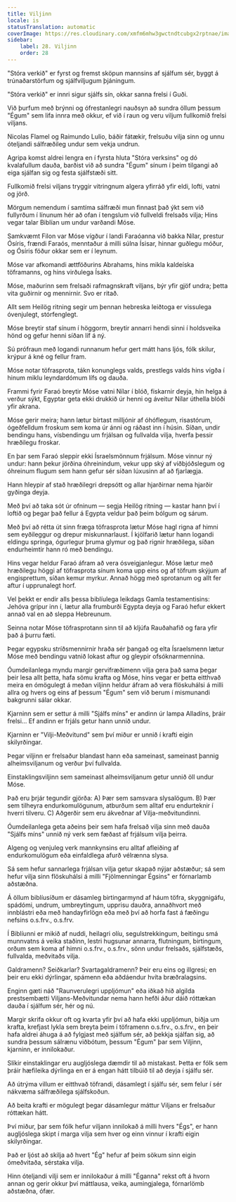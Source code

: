 ```yaml
---
title: Viljinn
locale: is
statusTranslation: automatic
coverImage: https://res.cloudinary.com/xmfm6mhw3gwctndtcubgx2rptnae/image/upload/v1740468922/small_cover_tratado_de_psicologia_revolucionaria_a4c0dca4e0.webp
sidebar:
    label: 28. Viljinn
    order: 28
---
```

"Stóra verkið" er fyrst og fremst sköpun mannsins af sjálfum sér, byggt á trúnaðarstörfum og sjálfviljugum þjáningum.

"Stóra verkið" er innri sigur sjálfs sín, okkar sanna frelsi í Guði.

Við þurfum með brýnni og ófrestanlegri nauðsyn að sundra öllum þessum "Égum" sem lifa innra með okkur, ef við í raun og veru viljum fullkomið frelsi viljans.

Nicolas Flamel og Raimundo Lulio, báðir fátækir, frelsuðu vilja sinn og unnu óteljandi sálfræðileg undur sem vekja undrun.

Agripa komst aldrei lengra en í fyrsta hluta "Stóra verksins" og dó kvalafullum dauða, barðist við að sundra "Égum" sínum í þeim tilgangi að eiga sjálfan sig og festa sjálfstæði sitt.

Fullkomið frelsi viljans tryggir vitringnum algera yfirráð yfir eldi, lofti, vatni og jörð.

Mörgum nemendum í samtíma sálfræði mun finnast það ýkt sem við fullyrðum í línunum hér að ofan í tengslum við fullveldi frelsaðs vilja; Hins vegar talar Biblían um undur varðandi Móse.

Samkvæmt Filon var Móse vígður í landi Faraóanna við bakka Nílar, prestur Ósíris, frændi Faraós, menntaður á milli súlna Ísisar, hinnar guðlegu móður, og Ósíris föður okkar sem er í leynum.

Móse var afkomandi ættföðurins Abrahams, hins mikla kaldeíska töframanns, og hins virðulega Ísaks.

Móse, maðurinn sem frelsaði rafmagnskraft viljans, býr yfir gjöf undra; þetta vita guðirnir og mennirnir. Svo er ritað.

Allt sem Heilög ritning segir um þennan hebreska leiðtoga er vissulega óvenjulegt, stórfenglegt.

Móse breytir staf sínum í höggorm, breytir annarri hendi sinni í holdsveika hönd og gefur henni síðan líf á ný.

Sú prófraun með logandi runnanum hefur gert mátt hans ljós, fólk skilur, krýpur á kné og fellur fram.

Móse notar töfrasprota, tákn konunglegs valds, prestlegs valds hins vígða í hinum miklu leyndardómum lífs og dauða.

Frammi fyrir Faraó breytir Móse vatni Nílar í blóð, fiskarnir deyja, hin helga á verður sýkt, Egyptar geta ekki drukkið úr henni og áveitur Nílar úthella blóði yfir akrana.

Móse gerir meira; hann lætur birtast milljónir af óhóflegum, risastórum, ógeðfelldum froskum sem koma úr ánni og ráðast inn í húsin. Síðan, undir bendingu hans, vísbendingu um frjálsan og fullvalda vilja, hverfa þessir hræðilegu froskar.

En þar sem Faraó sleppir ekki Ísraelsmönnum frjálsum. Móse vinnur ný undur: hann þekur jörðina óhreinindum, vekur upp ský af viðbjóðslegum og óhreinum flugum sem hann gefur sér síðan lúxusinn af að fjarlægja.

Hann hleypir af stað hræðilegri drepsótt og allar hjarðirnar nema hjarðir gyðinga deyja.

Með því að taka sót úr ofninum — segja Heilög ritning — kastar hann því í loftið og þegar það fellur á Egypta veldur það þeim bólgum og sárum.

Með því að rétta út sinn fræga töfrasprota lætur Móse hagl rigna af himni sem eyðileggur og drepur miskunnarlaust. Í kjölfarið lætur hann logandi eldingu springa, ógurlegur þruma glymur og það rignir hræðilega, síðan endurheimtir hann ró með bendingu.

Hins vegar heldur Faraó áfram að vera ósveigjanlegur. Móse lætur með hræðilegu höggi af töfrasprota sínum koma upp eins og af töfrum skýjum af engisprettum, síðan kemur myrkur. Annað högg með sprotanum og allt fer aftur í upprunalegt horf.

Vel þekkt er endir alls þessa biblíulega leikdags Gamla testamentisins: Jehóva grípur inn í, lætur alla frumburði Egypta deyja og Faraó hefur ekkert annað val en að sleppa Hebreunum.

Seinna notar Móse töfrasprotann sinn til að kljúfa Rauðahafið og fara yfir það á þurru fæti.

Þegar egypsku stríðsmennirnir hraða sér þangað og elta Ísraelsmenn lætur Móse með bendingu vatnið lokast aftur og gleypir ofsóknarmennina.

Óumdeilanlega myndu margir gervifræðimenn vilja gera það sama þegar þeir lesa allt þetta, hafa sömu krafta og Móse, hins vegar er þetta eitthvað meira en ómögulegt á meðan viljinn heldur áfram að vera flöskuhálsi á milli allra og hvers og eins af þessum "Égum" sem við berum í mismunandi bakgrunni sálar okkar.

Kjarninn sem er settur á milli "Sjálfs míns" er andinn úr lampa Alladíns, þráir frelsi... Ef andinn er frjáls getur hann unnið undur.

Kjarninn er "Vilji-Meðvitund" sem því miður er unnið í krafti eigin skilyrðingar.

Þegar viljinn er frelsaður blandast hann eða sameinast, sameinast þannig alheimsviljanum og verður því fullvalda.

Einstaklingsviljinn sem sameinast alheimsviljanum getur unnið öll undur Móse.

Það eru þrjár tegundir gjörða: A) Þær sem samsvara slysalögum. B) Þær sem tilheyra endurkomulögunum, atburðum sem alltaf eru endurteknir í hverri tilveru. C) Aðgerðir sem eru ákveðnar af Vilja-meðvitundinni.

Óumdeilanlega geta aðeins þeir sem hafa frelsað vilja sinn með dauða "Sjálfs míns" unnið ný verk sem fæðast af frjálsum vilja þeirra.

Algeng og venjuleg verk mannkynsins eru alltaf afleiðing af endurkomulögum eða einfaldlega afurð vélrænna slysa.

Sá sem hefur sannarlega frjálsan vilja getur skapað nýjar aðstæður; sá sem hefur vilja sinn flöskuhálsi á milli "Fjölmenningar Égsins" er fórnarlamb aðstæðna.

Á öllum biblíusíðum er dásamleg birtingarmynd af háum töfra, skyggnigáfu, spádómi, undrum, umbreytingum, upprisu dauðra, annaðhvort með innblástri eða með handayfirlögn eða með því að horfa fast á fæðingu nefsins o.s.frv., o.s.frv.

Í Biblíunni er mikið af nuddi, heilagri olíu, segulstrekkingum, beitingu smá munnvatns á veika staðinn, lestri hugsunar annarra, flutningum, birtingum, orðum sem koma af himni o.s.frv., o.s.frv., sönn undur frelsaðs, sjálfstæðs, fullvalda, meðvitaðs vilja.

Galdramenn? Seiðkarlar? Svartagaldramenn? Þeir eru eins og illgresi; en þeir eru ekki dýrlingar, spámenn eða aðdáendur hvíta bræðralagsins.

Enginn gæti náð "Raunverulegri uppljómun" eða iðkað hið algilda prestsembætti Viljans-Meðvitundar nema hann hefði áður dáið róttækan dauða í sjálfum sér, hér og nú.

Margir skrifa okkur oft og kvarta yfir því að hafa ekki uppljómun, biðja um krafta, krefjast lykla sem breyta þeim í töframenn o.s.frv., o.s.frv., en þeir hafa aldrei áhuga á að fylgjast með sjálfum sér, að þekkja sjálfan sig, að sundra þessum sálrænu viðbótum, þessum "Égum" þar sem Viljinn, kjarninn, er innilokaður.

Slíkir einstaklingar eru augljóslega dæmdir til að mistakast. Þetta er fólk sem þráir hæfileika dýrlinga en er á engan hátt tilbúið til að deyja í sjálfu sér.

Að útrýma villum er eitthvað töfrandi, dásamlegt í sjálfu sér, sem felur í sér nákvæma sálfræðilega sjálfskoðun.

Að beita krafti er mögulegt þegar dásamlegur máttur Viljans er frelsaður róttækan hátt.

Því miður, þar sem fólk hefur viljann innilokað á milli hvers "Égs", er hann augljóslega skipt í marga vilja sem hver og einn vinnur í krafti eigin skilyrðingar.

Það er ljóst að skilja að hvert "Ég" hefur af þeim sökum sinn eigin ómeðvitaða, sérstaka vilja.

Hinn óteljandi vilji sem er innilokaður á milli "Éganna" rekst oft á hvorn annan og gerir okkur því máttlausa, veika, aumingjalega, fórnarlömb aðstæðna, ófær.

